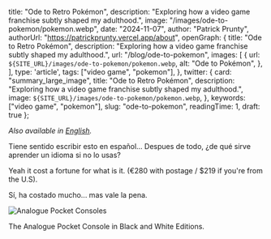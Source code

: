 
  title: "Ode to Retro Pokémon",
  description: "Exploring how a video game franchise subtly shaped my adulthood.",
  image: "/images/ode-to-pokemon/pokemon.webp",
  date: "2024-11-07",
  author: "Patrick Prunty",
  authorUrl: "https://patrickprunty.vercel.app/about",
  openGraph: {
    title: "Ode to Retro Pokémon",
    description: "Exploring how a video game franchise subtly shaped my adulthood.",
    url: "/blog/ode-to-pokemon",
    images: [
      {
        url: `${SITE_URL}/images/ode-to-pokemon/pokemon.webp`,
        alt: "Ode to Pokémon",
      },
    ],
    type: 'article',
    tags: ["video game", "pokemon"],
  },
  twitter: {
    card: "summary_large_image",
    title: "Ode to Retro Pokémon",
    description: "Exploring how a video game franchise subtly shaped my adulthood.",
    image: `${SITE_URL}/images/ode-to-pokemon/pokemon.webp`,
  },
  keywords: ["video game", "pokemon"],
  slug: "ode-to-pokemon",
  readingTime: 1,
  draft: true
};

*Also available in [English]().*

Tiene sentido escribir esto en español... Despues de todo, ¿de qué sirve aprender un idioma si no lo usas?

Yeah it cost a fortune for what is it. (€280 with postage / $219 if you're from the U.S).

Sí, ha costado mucho... mas vale la pena.

![Analogue Pocket Consoles](/images/ode-to-pokemon/analogue.webp)
<Caption>The Analogue Pocket Console in Black and White Editions.</Caption>